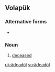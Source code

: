 ==Volapük==

===Alternative forms===
* {{l|vo|aydeadoyl}}

===Noun===
{{infl|vo|noun}}

# [[deceased]]

[[uk:ädeadöl]]
[[vo:ädeadöl]]